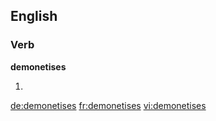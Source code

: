 
==English==

===Verb===
'''demonetises'''

# {{third-person singular of|[[demonetise]]}}

[[de:demonetises]]
[[fr:demonetises]]
[[vi:demonetises]]